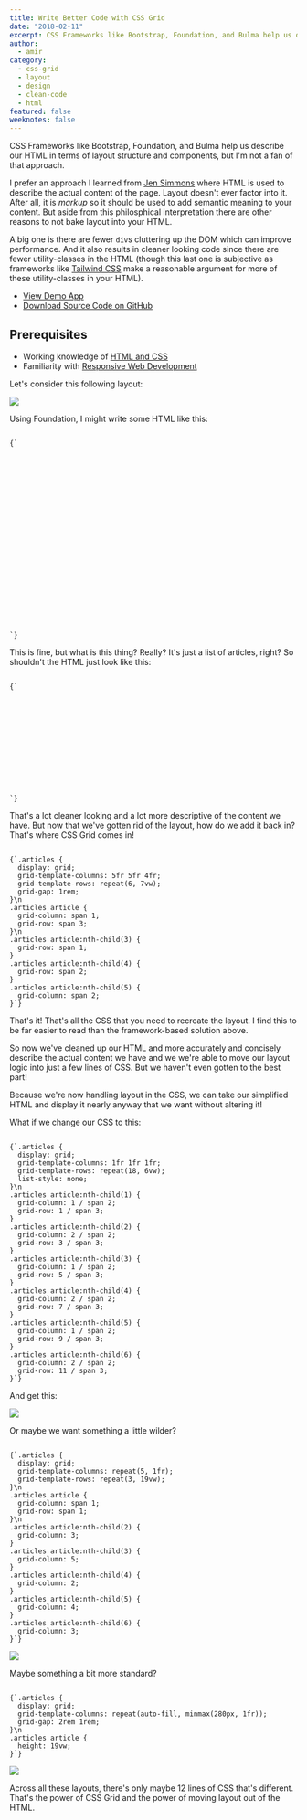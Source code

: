 ```yaml
---
title: Write Better Code with CSS Grid
date: "2018-02-11"
excerpt: CSS Frameworks like Bootstrap, Foundation, and Bulma help us describe our HTML in terms of layout structure and components, but I'm not a fan of that approach.
author:
  - amir
category:
  - css-grid
  - layout
  - design
  - clean-code
  - html
featured: false
weeknotes: false
---
```


CSS Frameworks like Bootstrap, Foundation, and Bulma help us describe our HTML in terms of layout structure and components, but I'm not a fan of that approach.

I prefer an approach I learned from [Jen Simmons](https://www.youtube.com/watch?v=qNtJ5p3h2A4) where HTML is used to describe the actual content of the page. Layout doesn't ever factor into it. After all, it is _markup_ so it should be used to add semantic meaning to your content. But aside from this philosphical interpretation there are other reasons to not bake layout into your HTML.

A big one is there are fewer `div`s cluttering up the DOM which can improve performance. And it also results in cleaner looking code since there are fewer utility-classes in the HTML (though this last one is subjective as frameworks like [Tailwind CSS](https://tailwindcss.com/) make a reasonable argument for more of these utility-classes in your HTML).

- [View Demo App](https://ui-playground-grid-demo.glitch.me/)
- [Download Source Code on GitHub](https://github.com/arkmuntasser/css-grid-demos)

## Prerequisites

- Working knowledge of [HTML and CSS](https://internetingishard.com/html-and-css/)
- Familiarity with [Responsive Web Development](https://www.smashingmagazine.com/2011/01/guidelines-for-responsive-web-design/)

Let's consider this following layout:

![](https://res.cloudinary.com/arkmuntasser/image/upload/c_scale,f_auto,q_80,w_800/v1564885707/PixelSnap_2019-08-03_at_19.21.49_2x.png)

Using Foundation, I might write some HTML like this:

<Code language="html">
{`<section class="articles">
  <div class="row">
    <div class="columns large-8">
      <div class="row">
        <div class="columns large-6">
          <article><!-- content --></article>
        </div>
        <div class="columns large-6">
          <article><!-- content --></article>
        </div>
      </div>
    </div>
    <div class="columns large-4">
      <article><!-- content --></article>
      <article><!-- content --></article>
    </div>
  </div>
  <div class="row">
    <div class="columns large-8">
      <article><!-- content --></article>
    </div>
    <div class="columns large-4">
      <article><!-- content --></article>
    </div>
  </div>
</section>`}
</Code>

This is fine, but what is this thing? Really? It's just a list of articles, right? So shouldn't the HTML just look like this:

<Code language="html">
{`<section class="articles">
  <article><!-- content --></article>
  <article><!-- content --></article>
  <article><!-- content --></article>
  <article><!-- content --></article>
  <article><!-- content --></article>
  <article><!-- content --></article>
</section>`}
</Code>

That's a lot cleaner looking and a lot more descriptive of the content we have. But now that we've gotten rid of the layout, how do we add it back in? That's where CSS Grid comes in!

<Code language="css">
{`.articles {
  display: grid;
  grid-template-columns: 5fr 5fr 4fr;
  grid-template-rows: repeat(6, 7vw);
  grid-gap: 1rem;
}\n
.articles article {
  grid-column: span 1;
  grid-row: span 3;
}\n
.articles article:nth-child(3) {
  grid-row: span 1;
}
.articles article:nth-child(4) {
  grid-row: span 2;
}
.articles article:nth-child(5) {
  grid-column: span 2;
}`}
</Code>

That's it! That's all the CSS that you need to recreate the layout. I find this to be far easier to read than the framework-based solution above.

So now we've cleaned up our HTML and more accurately and concisely describe the actual content we have and we we're able to move our layout logic into just a few lines of CSS. But we haven't even gotten to the best part!

Because we're now handling layout in the CSS, we can take our simplified HTML and display it nearly anyway that we want without altering it!

What if we change our CSS to this:

<Code language="css">
{`.articles {
  display: grid;
  grid-template-columns: 1fr 1fr 1fr;
  grid-template-rows: repeat(18, 6vw);
  list-style: none;
}\n
.articles article:nth-child(1) {
  grid-column: 1 / span 2;
  grid-row: 1 / span 3;
}
.articles article:nth-child(2) {
  grid-column: 2 / span 2;
  grid-row: 3 / span 3;
}
.articles article:nth-child(3) {
  grid-column: 1 / span 2;
  grid-row: 5 / span 3;
}
.articles article:nth-child(4) {
  grid-column: 2 / span 2;
  grid-row: 7 / span 3;
}
.articles article:nth-child(5) {
  grid-column: 1 / span 2;
  grid-row: 9 / span 3;
}
.articles article:nth-child(6) {
  grid-column: 2 / span 2;
  grid-row: 11 / span 3;
}`}
</Code>

And get this:

![](https://res.cloudinary.com/arkmuntasser/image/upload/c_scale,f_auto,q_80,w_800/v1564885707/PixelSnap_2019-08-03_at_19.22.39_2x.png)

Or maybe we want something a little wilder?

<Code language="css">
{`.articles {
  display: grid;
  grid-template-columns: repeat(5, 1fr);
  grid-template-rows: repeat(3, 19vw);
}\n
.articles article {
  grid-column: span 1;
  grid-row: span 1;
}\n
.articles article:nth-child(2) {
  grid-column: 3;
}
.articles article:nth-child(3) {
  grid-column: 5;
}
.articles article:nth-child(4) {
  grid-column: 2;
}
.articles article:nth-child(5) {
  grid-column: 4;
}
.articles article:nth-child(6) {
  grid-column: 3;
}`}
</Code>

![](https://res.cloudinary.com/arkmuntasser/image/upload/c_scale,f_auto,q_80,w_800/v1564885707/PixelSnap_2019-08-03_at_19.23.33_2x.png)

Maybe something a bit more standard?

<Code language="css">
{`.articles {
  display: grid;
  grid-template-columns: repeat(auto-fill, minmax(280px, 1fr));
  grid-gap: 2rem 1rem;
}\n
.articles article {
  height: 19vw;
}`}
</Code>

![](https://res.cloudinary.com/arkmuntasser/image/upload/c_scale,f_auto,q_80,w_800/v1564885708/PixelSnap_2019-08-03_at_19.24.07_2x.png)

Across all these layouts, there's only maybe 12 lines of CSS that's different. That's the power of CSS Grid and the power of moving layout out of the HTML.
